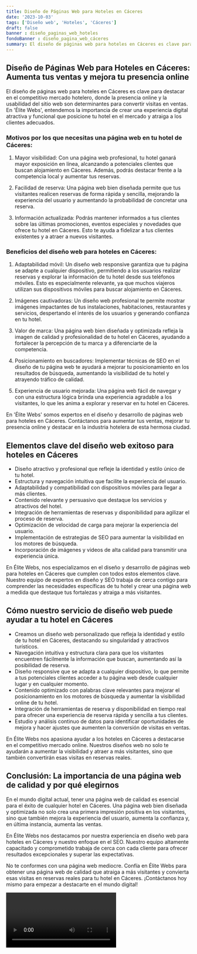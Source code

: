 ```yaml
---
title: Diseño de Páginas Web para Hoteles en Cáceres
date: '2023-10-03'
tags: ['Diseño web', 'Hoteles', 'Cáceres']
draft: false
banner : diseño_paginas_web_hoteles
fondoBanner : diseño_pagina_web_cáceres
summary: El diseño de páginas web para hoteles en Cáceres es clave para destacar en el competitivo mercado hotelero, donde la presencia online y la usabilidad del sitio web son determinantes para convertir visitas en ventas. En 'Élite Webs', entendemos la importancia de crear una experiencia digital atractiva y funcional que posicione tu hotel en el mercado y atraiga a los clientes adecuados.
---
```


## Diseño de Páginas Web para Hoteles en Cáceres: Aumenta tus ventas y mejora tu presencia online

El diseño de páginas web para hoteles en Cáceres es clave para destacar en el competitivo mercado hotelero, donde la presencia online y la usabilidad del sitio web son determinantes para convertir visitas en ventas. En 'Élite Webs', entendemos la importancia de crear una experiencia digital atractiva y funcional que posicione tu hotel en el mercado y atraiga a los clientes adecuados.

### Motivos por los que necesitas una página web en tu hotel de Cáceres:

1. Mayor visibilidad: Con una página web profesional, tu hotel ganará mayor exposición en línea, alcanzando a potenciales clientes que buscan alojamiento en Cáceres. Además, podrás destacar frente a la competencia local y aumentar tus reservas.

2. Facilidad de reserva: Una página web bien diseñada permite que tus visitantes realicen reservas de forma rápida y sencilla, mejorando la experiencia del usuario y aumentando la probabilidad de concretar una reserva.

3. Información actualizada: Podrás mantener informados a tus clientes sobre las últimas promociones, eventos especiales y novedades que ofrece tu hotel en Cáceres. Esto te ayuda a fidelizar a tus clientes existentes y a atraer a nuevos visitantes.

### Beneficios del diseño web para hoteles en Cáceres:

1. Adaptabilidad móvil: Un diseño web responsive garantiza que tu página se adapte a cualquier dispositivo, permitiendo a los usuarios realizar reservas y explorar la información de tu hotel desde sus teléfonos móviles. Esto es especialmente relevante, ya que muchos viajeros utilizan sus dispositivos móviles para buscar alojamiento en Cáceres.

2. Imágenes cautivadoras: Un diseño web profesional te permite mostrar imágenes impactantes de tus instalaciones, habitaciones, restaurantes y servicios, despertando el interés de los usuarios y generando confianza en tu hotel.

3. Valor de marca: Una página web bien diseñada y optimizada refleja la imagen de calidad y profesionalidad de tu hotel en Cáceres, ayudando a fortalecer la percepción de tu marca y a diferenciarte de la competencia.

4. Posicionamiento en buscadores: Implementar técnicas de SEO en el diseño de tu página web te ayudará a mejorar tu posicionamiento en los resultados de búsqueda, aumentando la visibilidad de tu hotel y atrayendo tráfico de calidad.

5. Experiencia de usuario mejorada: Una página web fácil de navegar y con una estructura lógica brinda una experiencia agradable a los visitantes, lo que les anima a explorar y reservar en tu hotel en Cáceres.

En 'Élite Webs' somos expertos en el diseño y desarrollo de páginas web para hoteles en Cáceres. Contáctanos para aumentar tus ventas, mejorar tu presencia online y destacar en la industria hotelera de esta hermosa ciudad.

<GifSeo />

<Cta />

## Elementos clave del diseño web exitoso para hoteles en Cáceres

- Diseño atractivo y profesional que refleje la identidad y estilo único de tu hotel.
- Estructura y navegación intuitiva que facilite la experiencia del usuario.
- Adaptabilidad y compatibilidad con dispositivos móviles para llegar a más clientes.
- Contenido relevante y persuasivo que destaque los servicios y atractivos del hotel.
- Integración de herramientas de reservas y disponibilidad para agilizar el proceso de reserva.
- Optimización de velocidad de carga para mejorar la experiencia del usuario.
- Implementación de estrategias de SEO para aumentar la visibilidad en los motores de búsqueda.
- Incorporación de imágenes y videos de alta calidad para transmitir una experiencia única.

En Élite Webs, nos especializamos en el diseño y desarrollo de páginas web para hoteles en Cáceres que cumplen con todos estos elementos clave. Nuestro equipo de expertos en diseño y SEO trabaja de cerca contigo para comprender las necesidades específicas de tu hotel y crear una página web a medida que destaque tus fortalezas y atraiga a más visitantes.

## Cómo nuestro servicio de diseño web puede ayudar a tu hotel en Cáceres

- Creamos un diseño web personalizado que refleja la identidad y estilo de tu hotel en Cáceres, destacando su singularidad y atractivos turísticos.
- Navegación intuitiva y estructura clara para que los visitantes encuentren fácilmente la información que buscan, aumentando así la posibilidad de reserva.
- Diseño responsive que se adapta a cualquier dispositivo, lo que permite a tus potenciales clientes acceder a tu página web desde cualquier lugar y en cualquier momento.
- Contenido optimizado con palabras clave relevantes para mejorar el posicionamiento en los motores de búsqueda y aumentar la visibilidad online de tu hotel.
- Integración de herramientas de reserva y disponibilidad en tiempo real para ofrecer una experiencia de reserva rápida y sencilla a tus clientes.
- Estudio y análisis continuo de datos para identificar oportunidades de mejora y hacer ajustes que aumenten la conversión de visitas en ventas.

En Élite Webs nos apasiona ayudar a los hoteles en Cáceres a destacarse en el competitivo mercado online. Nuestros diseños web no solo te ayudarán a aumentar la visibilidad y atraer a más visitantes, sino que también convertirán esas visitas en reservas reales.

## Conclusión: La importancia de una página web de calidad y por qué elegirnos

En el mundo digital actual, tener una página web de calidad es esencial para el éxito de cualquier hotel en Cáceres. Una página web bien diseñada y optimizada no solo crea una primera impresión positiva en los visitantes, sino que también mejora la experiencia del usuario, aumenta la confianza y, en última instancia, aumenta las ventas.

En Élite Webs nos destacamos por nuestra experiencia en diseño web para hoteles en Cáceres y nuestro enfoque en el SEO. Nuestro equipo altamente capacitado y comprometido trabaja de cerca con cada cliente para ofrecer resultados excepcionales y superar las expectativas.

No te conformes con una página web mediocre. Confía en Élite Webs para obtener una página web de calidad que atraiga a más visitantes y convierta esas visitas en reservas reales para tu hotel en Cáceres. ¡Contáctanos hoy mismo para empezar a destacarte en el mundo digital!

<Video />

<CtaBot job='Hoteles' city='Cáceres'/>

<Gmaps query='Cáceres+españa+maps' />